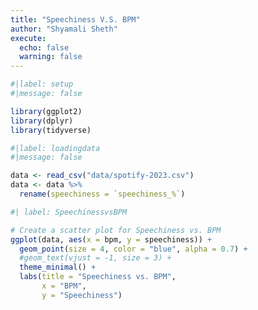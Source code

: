 ```yaml
---
title: "Speechiness V.S. BPM"
author: "Shyamali Sheth"
execute:
  echo: false
  warning: false
---
```


```r
#|label: setup
#|message: false

library(ggplot2)
library(dplyr)
library(tidyverse)
```

```r
#|label: loadingdata
#|message: false

data <- read_csv("data/spotify-2023.csv")
data <- data %>%
  rename(speechiness = `speechiness_%`)
```

```r
#| label: SpeechinessvsBPM

# Create a scatter plot for Speechiness vs. BPM
ggplot(data, aes(x = bpm, y = speechiness)) +
  geom_point(size = 4, color = "blue", alpha = 0.7) +
  #geom_text(vjust = -1, size = 3) +
  theme_minimal() +
  labs(title = "Speechiness vs. BPM",
       x = "BPM",
       y = "Speechiness")
```